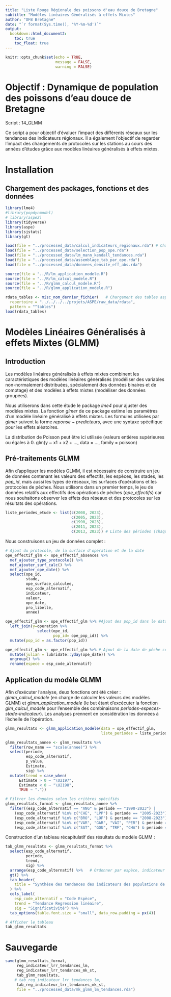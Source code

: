 ```yaml
---
title: "Liste Rouge Régionale des poissons d'eau douce de Bretagne"
subtitle: "Modèles Linéaires Généralisés à effets Mixtes"
author: "OFB Bretagne"
date: "`r format(Sys.time(), '%Y-%m-%d')`"
output:
  bookdown::html_document2:
    toc: true
    toc_float: true
---
```


```r
knitr::opts_chunk$set(echo = TRUE,
                      message = FALSE,
                      warning = FALSE)
```

# Objectif : Dynamique de population des poissons d'eau douce de Bretagne

Script : 14_GLMM

  Ce script a pour objectif d'évaluer l'impact des différents réseaux sur les tendances des indicateurs régionaux. Il a également l'objectif de regarder l'impact des changements de protocoles sur les stations au cours des années d'études grâce aux modèles linéaires généralisés à effets mixtes. 


# Installation 

## Chargement des packages, fonctions et des données 

```r
library(lme4)
#library(popdynmodel)
# library(aspe2)
library(tidyverse)
library(aspe)
library(sjstats)
library(gt)
```

```r
load(file = "../processed_data/calcul_indicateurs_regionaux.rda") # Chargement des données
load(file = "../processed_data/selection_pop_ope.rda")
load(file = "../processed_data/lm_mann_kendall_tendances.rda")
load(file = "../processed_data/assemblage_tab_par_ope.rda")
load(file = "../processed_data/donnees_densite_eff_abs.rda")
```

```r
source(file = "../R/lm_application_modele.R")
source(file = "../R/lm_calcul_modele.R")
source(file = "../R/glmm_calcul_modele.R")
source(file = "../R/glmm_application_modele.R")
```

```r
rdata_tables <- misc_nom_dernier_fichier(   # Chargement des tables aspe
  repertoire = "../../../../projets/ASPE/raw_data/rdata",
  pattern = "^tables")
load(rdata_tables)
```



# Modèles Linéaires Généralisés à effets Mixtes (GLMM)

## Introduction

Les modèles linéaires généralisés à effets mixtes combinent les caractéristiques des modèles linéaires généralisés (modéliser des variables non-normalement distribuées, spécialement des données binaires et de comptage) et des modèles à effets mixtes (modéliser des données groupées). 

Nous utiliserons dans cette étude le package *lme4* pour ajuster des modèles mixtes. La fonction *glmer* de ce package estime les paramètres d’un modèle linéaire généralisé à effets mixtes. Les formules utilisées par *glmer* suivent la forme *reponse ~ predicteurs*, avec une syntaxe spécifique pour les effets aléatoires.

La distribution de Poisson peut être ici utilisée (valeurs entières supérieures ou égales à 0.  glm(y ~ x1 + x2 + ..., data = ..., family = poisson)



## Pré-traitements GLMM 

  Afin d'appliquer les modèles GLMM, il est nécessaire de construire un jeu de données contenant les valeurs des effectifs, les espèces, les stades, les *pop_id*, mais aussi les types de réseaux, les surfaces d'opérations et les protocoles de pêches. Nous utilisons dans un premier temps, le jeu de données relatifs aux effectifs des opérations de pêches (*ope_effectifs*) car nous souhaitons observer les effets des réseaux et des protocoles sur les résultats des opérations. 


```r
liste_periodes_etude <- list(c(2008, 2023), 
                             c(2005, 2023),
                             c(1990, 2023),
                             c(2011, 2023),
                             c(2013, 2023)) # Liste des périodes (chaque période est un vecteur avec l'année de début et l'année de fin)
```

Nous construisons un jeu de données complet :

```r
# Ajout du protocole, de la surface d'opération et de la date
ope_effectif_glm <- ope_effectif_absences %>%
  mef_ajouter_type_protocole() %>% 
  mef_ajouter_surf_calc() %>% 
  mef_ajouter_ope_date() %>% 
  select(ope_id,
         stade,
         ope_surface_calculee,
         esp_code_alternatif,
         indicateur,
         valeur, 
         ope_date,
         pro_libelle,
         annee)

ope_effectif_glm <- ope_effectif_glm %>% #Ajout des pop_id dans le dataframe
  left_join(y=operation %>% 
              select(ope_id,
                     pop_id= ope_pop_id)) %>% 
  mutate(pop_id = as.factor(pop_id))

ope_effectif_glm <- ope_effectif_glm %>% # Ajout de la date de pêche codée de 1 à 365
  mutate(julian = lubridate::yday(ope_date)) %>%
  ungroup() %>% 
  rename(espece = esp_code_alternatif)
```



## Application du modèle GLMM 

  Afin d'exécuter l'analyse, deux fonctions ont été créer : *glmm_calcul_modele* (en charge de calculer les valeurs des modèles GLMM) et *glmm_application_modele* (le but étant d'excécuter la fonction *glm_calcul_modele* pour l'ensemble des combinaisons *periodes-especes-stade-indicateur*). Les analyses prennent en considération les données à l'échelle de l'opération. 


```r
glmm_resultats <- glmm_application_modele(data = ope_effectif_glm,
                                          liste_periodes = liste_periodes_etude)
```


```r
glmm_resultats_annee <- glmm_resultats %>% 
  filter(row_name == "scale(annee)") %>% 
  select(periode,
         esp_code_alternatif,
         p_value,
         Estimate,
         sig) %>% 
  mutate(trend = case_when(
      Estimate > 0 ~ "\U2197",
      Estimate < 0 ~ "\U2198",
      TRUE ~ "."))
```


```r
# Filtrer les données selon les critères spécifiés
glmm_resultats_format <- glmm_resultats_annee %>%
  filter((esp_code_alternatif == "ANG" & periode == "1990-2023") |
    (esp_code_alternatif %in% c("CHE", "LPP") & periode == "2005-2023") |
    (esp_code_alternatif %in% c("BRO", "LOF") & periode == "2008-2023") |
    (esp_code_alternatif %in% c("VAR", "GAR", "VAI", "PER") & periode == "2011-2023") |
    (esp_code_alternatif %in% c("SAT", "GOU", "TRF", "CHA") & periode == "2013-2023"))
```


Construction d'un tableau récapitulatif des résultats du modèle GLMM :

```r
tab_glmm_resultats <- glmm_resultats_format %>%
  select(esp_code_alternatif,
         periode,
         trend,
         sig) %>% 
  arrange(esp_code_alternatif) %>%   # Ordonner par espèce, indicateur et stade
  gt() %>%
  tab_header(
    title = "Synthèse des tendances des indicateurs des populations de poissons d'eau douce de Bretagne"
  ) %>%
  cols_label(
    esp_code_alternatif = "Code Espèce",
    trend = "Tendance Regression linéaire",
    sig = "Significativité") %>%
  tab_options(table.font.size = "small", data_row.padding = px(4))

# Afficher le tableau
tab_glmm_resultats
```


# Sauvegarde

```r
save(glmm_resultats_format,
     reg_indicateur_lrr_tendances_lm,
     reg_indicateur_lrr_tendances_mk_st,
     tab_glmm_resultats,
    # tab_reg_indicateur_lrr_tendances_lm,
     tab_reg_indicateur_lrr_tendances_mk_st,
     file = "../processed_data/mk_glmm_lm_tendances.rda")
```


  